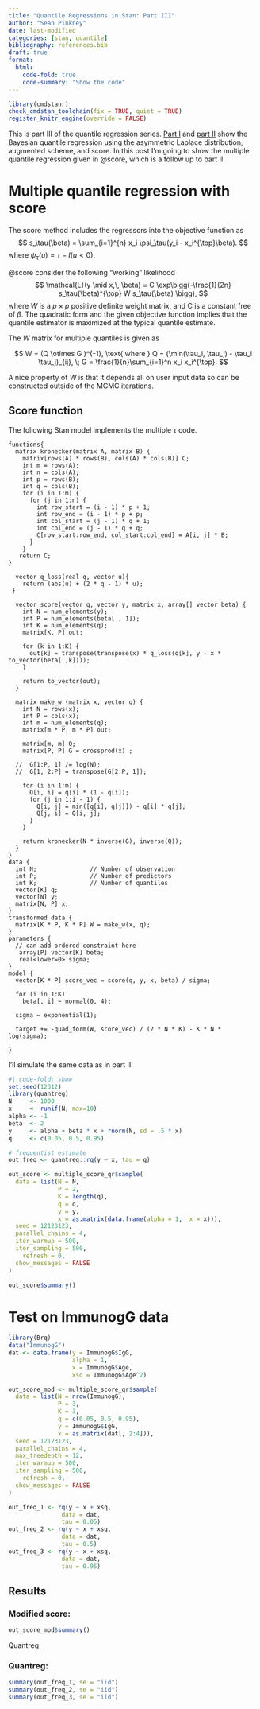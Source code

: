 ```yaml
---
title: "Quantile Regressions in Stan: Part III"
author: "Sean Pinkney"
date: last-modified
categories: [stan, quantile]
bibliography: references.bib
draft: true
format:
  html:
    code-fold: true
    code-summary: "Show the code"
---
```


```r
library(cmdstanr)
check_cmdstan_toolchain(fix = TRUE, quiet = TRUE)
register_knitr_engine(override = FALSE)
```

This is part III of the quantile regression series. [Part I](/posts/post-2-quantile-reg-part-I/quantile-reg.qmd) and [part II](/posts/post-2-quantile-reg-part-II/quantile-reg-part-II.qmd) show the Bayesian quantile regression using the asymmetric Laplace distribution, augmented scheme, and score. In this post I'm going to show the multiple quantile regression given in @score, which is a follow up to part II.


# Multiple quantile regression with score

The score method includes the regressors into the objective function as $$
s_\tau(\beta) = \sum_{i=1}^{n} x_i \psi_\tau(y_i - x_i^{\top}\beta).
$$ where $\psi_\tau(u) = \tau - I(u < 0)$.

@score consider the following "working" likelihood 
$$
\mathcal{L}(y \mid x,\, \beta) = C \exp\bigg(-\frac{1}{2n} s_\tau(\beta)^{\top} W s_\tau(\beta)  \bigg),
$$
where $W$ is a $p \times p$ positive definite weight matrix, and C is a constant free of $\beta$. The quadratic form and the given objective function implies that the quantile estimator is maximized at the typical quantile estimate.

The $W$ matrix for multiple quantiles is given as

$$
W = (Q \otimes G )^{-1}, \text{ where } Q = (\min(\tau_i, \tau_j) - \tau_i \tau_j)_{ij}, \; G = \frac{1}{n}\sum_{i=1}^n x_i x_i^{\top}.
$$ 

A nice property of $W$ is that it depends all on user input data so can be constructed outside of the MCMC iterations.

## Score function

The following Stan model implements the multiple $\tau$ code. 

```cmdstan
functions{
  matrix kronecker(matrix A, matrix B) {
    matrix[rows(A) * rows(B), cols(A) * cols(B)] C;
    int m = rows(A);
    int n = cols(A);
    int p = rows(B);
    int q = cols(B);
    for (i in 1:m) {
      for (j in 1:n) {
        int row_start = (i - 1) * p + 1;
        int row_end = (i - 1) * p + p;
        int col_start = (j - 1) * q + 1;
        int col_end = (j - 1) * q + q;
        C[row_start:row_end, col_start:col_end] = A[i, j] * B;
      }
    }
   return C;
}
  
  vector q_loss(real q, vector u){
    return (abs(u) + (2 * q - 1) * u);
 }
    
  vector score(vector q, vector y, matrix x, array[] vector beta) {
    int N = num_elements(y);
    int P = num_elements(beta[ , 1]);
    int K = num_elements(q);
    matrix[K, P] out;
      
    for (k in 1:K) {
      out[k] = transpose(transpose(x) * q_loss(q[k], y - x * to_vector(beta[ ,k])));
    }
      
    return to_vector(out);
  }
    
  matrix make_w (matrix x, vector q) {
    int N = rows(x);
    int P = cols(x);
    int m = num_elements(q);
    matrix[m * P, m * P] out;
      
    matrix[m, m] Q;
    matrix[P, P] G = crossprod(x) ;
    
  //  G[1:P, 1] /= log(N);
  //  G[1, 2:P] = transpose(G[2:P, 1]);
      
    for (i in 1:m) {
      Q[i, i] = q[i] * (1 - q[i]);
      for (j in 1:i - 1) {
        Q[i, j] = min([q[i], q[j]]) - q[i] * q[j];
        Q[j, i] = Q[i, j];
      }
    }
  
    return kronecker(N * inverse(G), inverse(Q));
  }
}
data {
  int N;               // Number of observation
  int P;               // Number of predictors
  int K;               // Number of quantiles
  vector[K] q;
  vector[N] y;         
  matrix[N, P] x;
}
transformed data {
  matrix[K * P, K * P] W = make_w(x, q);
}
parameters {
  // can add ordered constraint here
   array[P] vector[K] beta;
   real<lower=0> sigma;
}
model {
  vector[K * P] score_vec = score(q, y, x, beta) / sigma;
  
  for (i in 1:K) 
    beta[, i] ~ normal(0, 4);
  
  sigma ~ exponential(1);
 
  target += -quad_form(W, score_vec) / (2 * N * K) - K * N * log(sigma);

}
```

I'll simulate the same data as in part II:
```r
#| code-fold: show
set.seed(12312)
library(quantreg)
N     <- 1000
x     <- runif(N, max=10)
alpha <- -1
beta  <- 2
y     <- alpha + beta * x + rnorm(N, sd = .5 * x)
q     <- c(0.05, 0.5, 0.95)

# frequentist estimate
out_freq <- quantreg::rq(y ~ x, tau = q)

out_score <- multiple_score_qr$sample(
  data = list(N = N,
              P = 2,
              K = length(q),
              q = q,
              y = y,
              x = as.matrix(data.frame(alpha = 1,  x = x))),
  seed = 12123123, 
  parallel_chains = 4,
  iter_warmup = 500,
  iter_sampling = 500,
    refresh = 0,
  show_messages = FALSE
)

out_score$summary()
```
# Test on ImmunogG data

```r
library(Brq)
data("ImmunogG")
dat <- data.frame(y = ImmunogG$IgG, 
                  alpha = 1, 
                  x = ImmunogG$Age, 
                  xsq = ImmunogG$Age^2)

out_score_mod <- multiple_score_qr$sample(
  data = list(N = nrow(ImmunogG),
              P = 3,
              K = 3,
              q = c(0.05, 0.5, 0.95),
              y = ImmunogG$IgG,
              x = as.matrix(dat[, 2:4])),
  seed = 12123123, 
  parallel_chains = 4,
  max_treedepth = 12,
  iter_warmup = 500,
  iter_sampling = 500,
    refresh = 0,
  show_messages = FALSE
)

out_freq_1 <- rq(y ~ x + xsq, 
               data = dat,
               tau = 0.05)
out_freq_2 <- rq(y ~ x + xsq, 
               data = dat,
               tau = 0.5)
out_freq_3 <- rq(y ~ x + xsq, 
               data = dat,
               tau = 0.95)

```

## Results

### Modified score:

```r
out_score_mod$summary()
```

Quantreg

### Quantreg:

```r
summary(out_freq_1, se = "iid")
summary(out_freq_2, se = "iid")
summary(out_freq_3, se = "iid")
```

